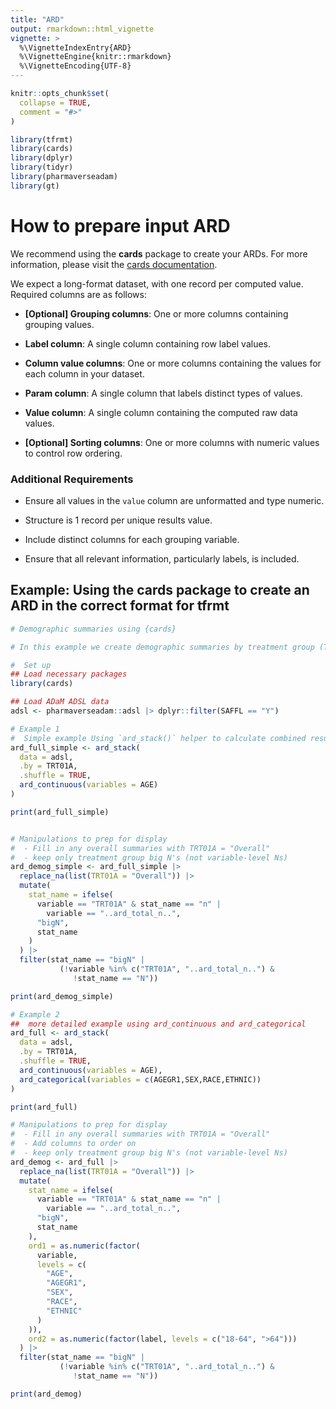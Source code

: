 ```yaml
---
title: "ARD"
output: rmarkdown::html_vignette
vignette: >
  %\VignetteIndexEntry{ARD}
  %\VignetteEngine{knitr::rmarkdown}
  %\VignetteEncoding{UTF-8}
---
```


```r
knitr::opts_chunk$set(
  collapse = TRUE,
  comment = "#>"
)
```

```r
library(tfrmt)
library(cards)
library(dplyr)
library(tidyr)
library(pharmaverseadam)
library(gt)
```

# How to prepare input ARD

We recommend using the **cards** package to create your ARDs. For more information, please visit the [cards documentation](https://insightsengineering.github.io/cards/latest-tag/index.html).

We expect a long-format dataset, with one record per computed value. Required columns are as follows:

-   **[Optional] Grouping columns**: One or more columns containing grouping values.

-   **Label column**: A single column containing row label values.

-   **Column value columns**: One or more columns containing the values for each column in your dataset.

-   **Param column**: A single column that labels distinct types of values.

-   **Value column**: A single column containing the computed raw data values.

-   **[Optional] Sorting columns**: One or more columns with numeric values to control row ordering.

### Additional Requirements

-   Ensure all values in the `value` column are unformatted and type numeric.

-   Structure is 1 record per unique results value. 

-   Include distinct columns for each grouping variable.

-   Ensure that all relevant information, particularly labels, is included.

## Example: Using the **cards** package to create an ARD in the correct format for **tfrmt**

```r
# Demographic summaries using {cards}

# In this example we create demographic summaries by treatment group (TRT01A)

#  Set up
## Load necessary packages
library(cards)

## Load ADaM ADSL data
adsl <- pharmaverseadam::adsl |> dplyr::filter(SAFFL == "Y")

# Example 1
#  Simple example Using `ard_stack()` helper to calculate combined results in 1 step
ard_full_simple <- ard_stack(
  data = adsl,
  .by = TRT01A,
  .shuffle = TRUE,
  ard_continuous(variables = AGE)
)

print(ard_full_simple)


# Manipulations to prep for display
#  - Fill in any overall summaries with TRT01A = "Overall"
#  - keep only treatment group big N's (not variable-level Ns)
ard_demog_simple <- ard_full_simple |>
  replace_na(list(TRT01A = "Overall")) |>
  mutate(
    stat_name = ifelse(
      variable == "TRT01A" & stat_name == "n" |
        variable == "..ard_total_n..",
      "bigN",
      stat_name
    )
  ) |>
  filter(stat_name == "bigN" |
           (!variable %in% c("TRT01A", "..ard_total_n..") &
              !stat_name == "N"))

print(ard_demog_simple)

# Example 2
##  more detailed example using ard_continuous and ard_categorical
ard_full <- ard_stack(
  data = adsl,
  .by = TRT01A,
  .shuffle = TRUE,
  ard_continuous(variables = AGE),
  ard_categorical(variables = c(AGEGR1,SEX,RACE,ETHNIC))
)

print(ard_full)

# Manipulations to prep for display
#  - Fill in any overall summaries with TRT01A = "Overall"
#  - Add columns to order on
#  - keep only treatment group big N's (not variable-level Ns)
ard_demog <- ard_full |>
  replace_na(list(TRT01A = "Overall")) |>
  mutate(
    stat_name = ifelse(
      variable == "TRT01A" & stat_name == "n" |
        variable == "..ard_total_n..",
      "bigN",
      stat_name
    ),
    ord1 = as.numeric(factor(
      variable,
      levels = c(
        "AGE",
        "AGEGR1",
        "SEX",
        "RACE",
        "ETHNIC"
      )
    )),
    ord2 = as.numeric(factor(label, levels = c("18-64", ">64")))
  ) |>
  filter(stat_name == "bigN" |
           (!variable %in% c("TRT01A", "..ard_total_n..") &
              !stat_name == "N"))

print(ard_demog)
```
